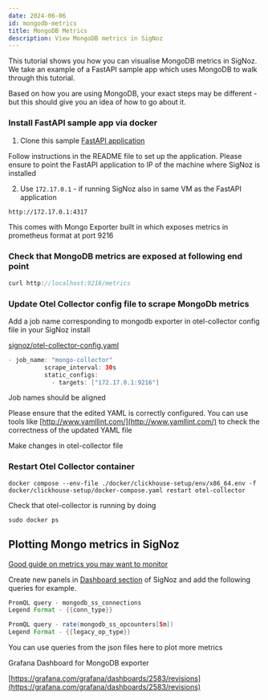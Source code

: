 ```yaml
---
date: 2024-06-06
id: mongodb-metrics
title: MongoDB Metrics 
description: View MongoDB metrics in SigNoz
---
```


This tutorial shows you how you can visualise MongoDB metrics in SigNoz. We take an example of a FastAPI sample app which uses MongoDB to walk through this tutorial. 

Based on how you are using MongoDB, your exact steps may be different - but this should give you an idea of how to go about it.

### Install FastAPI sample app via docker

1. Clone this sample [FastAPI application](https://github.com/SigNoz/sample-fastapi-with-dbs#run-using-docker-compose)

  Follow instructions in the README file to set up the application. Please ensure to point the FastAPI application to IP of the machine where SigNoz is installed

2. Use `172.17.0.1` - if running SigNoz also in same VM as the FastAPI application

  ```bash
  http://172.17.0.1:4317
  ```


This comes with Mongo Exporter built in which exposes metrics in prometheus format at port 9216

### Check that MongoDB metrics are exposed at following end point

```java
curl http://localhost:9216/metrics
```

### Update Otel Collector config file to scrape MongoDb metrics

Add a job name corresponding to mongodb exporter in otel-collector config file in your SigNoz install

[signoz/otel-collector-config.yaml](https://github.com/SigNoz/signoz/blob/e3c4bfce528eec2e5a6441608165baf9e1b46388/deploy/docker/otel-collector-config.yaml)

```java
- job_name: "mongo-collector"
          scrape_interval: 30s
          static_configs:
            - targets: ["172.17.0.1:9216"]
```

Job names should be aligned

Please ensure that the edited YAML is correctly configured. You can use tools like [http://www.yamllint.com/](http://www.yamllint.com/) to check the correctness of the updated YAML file

Make changes in otel-collector file 

### Restart Otel Collector container

```
docker compose --env-file ./docker/clickhouse-setup/env/x86_64.env -f docker/clickhouse-setup/docker-compose.yaml restart otel-collector
```

Check that otel-collector is running by doing

```docker
sudo docker ps
```

## Plotting Mongo metrics in SigNoz

[Good guide on metrics you may want to monitor](https://www.mongodb.com/basics/how-to-monitor-mongodb-and-what-metrics-to-monitor)

Create new panels in [Dashboard section](/docs/userguide/manage-dashboards-and-panels) of SigNoz and add the following queries for example. 

```java
PromQL query - mongodb_ss_connections
Legend Format - {{conn_type}}

PromQL query - rate(mongodb_ss_opcounters[5m])
Legend Format - {{legacy_op_type}}
```

<Admonition type="tip"> 

You can use queries from the json files here to plot more metrics

Grafana Dashboard for MongoDB exporter

[https://grafana.com/grafana/dashboards/2583/revisions](https://grafana.com/grafana/dashboards/2583/revisions)

</Admonition>
